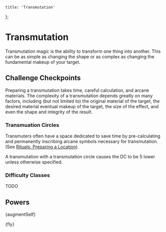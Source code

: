 
	title: 'Transmutation'
};

# Transmutation

Transmutation magic is the ability to transform one thing into another. This can
be as simple as changing the shape or as complex as changing the fundamental
makeup of your target.

## Challenge Checkpoints

Preparing a transmutation takes time, careful calculation, and arcane materials.
The complexity of a transmutation depends greatly on many factors, including (but
not limited to) the original material of the target, the desired material eventual makeup of the target,
the size of the effect, and even the shape and integrity of the result.

### Transmuation Circles

Transmuters often have a space dedicated to save time by
pre-calculating and permanently inscribing arcane symbols necessary for
transmutation. (See [Rituals:
Preparing a Location](/rules/rituals#Preparing-a-location)).

A transmutation with a transmutation circle causes the DC to be 5 lower unless
otherwise specified.

### Difficulty Classes

TODO

## Powers

<Power>{augmentSelf}</Power>

<Power>{fly}</Power>
